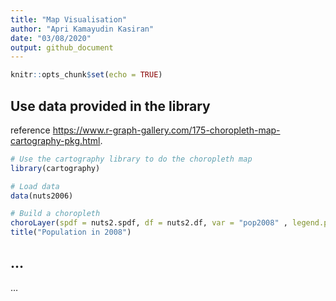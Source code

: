 ```yaml
---
title: "Map Visualisation"
author: "Apri Kamayudin Kasiran"
date: "03/08/2020"
output: github_document
---
```


```r
knitr::opts_chunk$set(echo = TRUE)
```

## Use data provided in the library

reference <https://www.r-graph-gallery.com/175-choropleth-map-cartography-pkg.html>.

```r
# Use the cartography library to do the choropleth map
library(cartography)

# Load data
data(nuts2006)

# Build a choropleth
choroLayer(spdf = nuts2.spdf, df = nuts2.df, var = "pop2008" , legend.pos = "right")
title("Population in 2008")
```

## ...

...

```r
  
```


